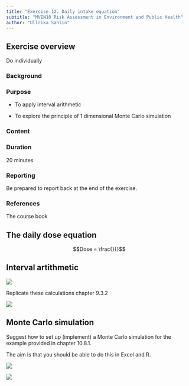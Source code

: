 ```yaml
---
title: "Exercise 12. Daily intake equation"
subtitle: "MVEN10 Risk Assessment in Environment and Public Health"
author: "Ullrika Sahlin"
---
```


## Exercise overview

Do individually

### Background


### Purpose

- To apply interval arithmetic

- To explore the principle of 1 dimensional Monte Carlo simulation

### Content


### Duration

20 minutes

### Reporting

Be prepared to report back at the end of the exercise.

### References

The course book

## The daily dose equation

$$Dose = \frac{}{}$$

## Interval artithmetic 

![](../img/burg1.png)

Replicate these calculations chapter 9.3.2

![](../img/burg2.png)

## Monte Carlo simulation

Suggest how to set up (implement) a Monte Carlo simulation for the example provided in chapter 10.8.1. 

The aim is that you should be able to do this in Excel and R. 

![](../img/burg3.png)

![](../img/burg4.png)
